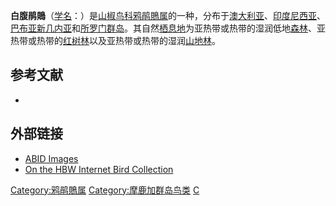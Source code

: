 {{Speciesbox
| name = 白腹鹃鵙
| image = White-bellied Cuckooshrike kobble.JPG
| status = LC | status_system = IUCN3.1
| genus = Coracina
| species = papuensis
| authority = Gmelin, 1788
| synonyms = }}
'''白腹鹃鵙'''（[[学名|学名]]：{{lang|la|''Coracina papuensis''}}）是[[山椒鸟科|山椒鸟科]][[鸦鹃鵙属|鸦鹃鵙属]]的一种，分布于[[澳大利亚|澳大利亚]]、[[印度尼西亚|印度尼西亚]]、[[巴布亚新几内亚|巴布亚新几内亚]]和[[所罗门群岛|所罗门群岛]]。其自然[[栖息地|栖息地]]为亚热带或热带的湿润低地[[森林|森林]]、亚热带或热带的[[红树林|红树林]]以及亚热带或热带的湿润[[山地林|山地林]]。

== 参考文献 ==
* {{IUCN2010
|assessors=BirdLife International
|year=2009
|id=146798
|title=Coracina papuensis
|version=2010.3
|downloaded= 2010-10-26
}}

== 外部链接 ==
* [https://web.archive.org/web/20070322002450/http://www.aviceda.org/abid/birdimages.php?action=birdspecies&fid=69&bid=1242 ABID Images]
* [http://ibc.hbw.com/ibc/phtml/especie.phtml?idEspecie=5479  On the HBW Internet Bird Collection]
{{Taxonbar|from=Q1083108}}

[[Category:鸦鹃鵙属|Category:鸦鹃鵙属]]
[[Category:摩鹿加群岛鸟类|Category:摩鹿加群岛鸟类]]
[[Category:1788年描述的鸟类|C]]